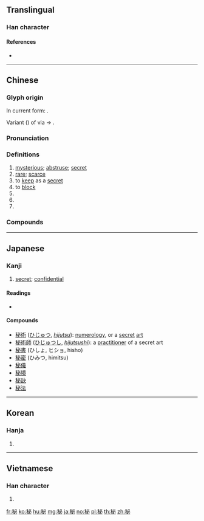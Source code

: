 {{character info/new}}
{{also|祕}}
==Translingual==

===Han character===
{{Han char|rn=115|rad=禾|as=05|sn=10|four=23900|canj=HDPH|ids=⿰禾必}}

====References====
* {{Han ref|kx=0851.120|dkj=24977|dj=1275.120|hdz=42601.070|uh=79D8|ud=31192|bh=AFB5|bd=44981}}

----

==Chinese==
{{zh-forms|t2=祕}}

===Glyph origin===
{{Han etym}}
In current form: {{Han compound|禾|必|ls=psc|c1=s|c2=p}}.

Variant ({{zh-l|*俗字}}) of {{och-l|祕}} via {{zh-l|*示}} → {{zh-l|*禾}}.

===Pronunciation===
{{zh-pron
|m=mì,bì
|m_note=bì - only in {{zh-l|*秘魯|Peru}} and as a surname
|c=bei3,bai3
|h=pfs=pi
|md=bé
|mn=pì
|w=2pi
|mc=y
|oc=y
|cat=a,v,n,pn
}}

===Definitions===
{{zh-hanzi}}

# [[mysterious]]; [[abstruse]]; [[secret]]
# [[rare]]; [[scarce]]
# to [[keep]] as a [[secret]]
# to [[block]]
# {{zh-short|秘書|[[secretary]]}}
# {{zh-short|秘魯|[[Peru]]}}
# {{surname|lang=zh}}

===Compounds===
{{zh-der|秘魯|秘寶|秘本|秘藏|秘而不宣|秘方|秘籍|秘計|秘訣|秘密|秘史|秘事|秘書|秘聞|傳神秘要}}

----

==Japanese==

===Kanji===
{{ja-kanji|grade=6|rs=禾05}}

# [[secret]]; [[confidential]]

====Readings====
* {{ja-readings|goon=[[ひ]] (hi)|kanon=[[ひ]] (hi)|kun=[[ひめる]] (himeru), [[かくす]] (kakusu), [[ひそか]] (hisoka)|nanori=[[なし]] (nashi), [[なみ]] (nami), [[み]] (mi), [[やす]] (yasu)}}

====Compounds====
* [[秘術]] ([[ひじゅつ]], ''[[hijutsu]]''): [[numerology]], or a [[secret]] [[art]]
* [[秘術師]] ([[ひじゅつし]], ''[[hijutsushi]]''): a [[practitioner]] of a secret art
* [[秘書]] (ひしょ, ヒショ, hisho)
* [[秘密]] (ひみつ, himitsu)
* [[秘儀]]
* [[秘境]]
* [[秘訣]]
* [[秘法]]

----

==Korean==

===Hanja===
{{ko-hanja|hangeul=비|eumhun=|rv=bi|mr=pi|y=pi}}

# {{defn|lang=ko|sort=禾05}}

----

==Vietnamese==

===Han character===
{{vi-hantu|bí|rs=禾05}}

# {{defn|lang=vi|sort=禾05}}

[[fr:秘]]
[[ko:秘]]
[[hu:秘]]
[[mg:秘]]
[[ja:秘]]
[[no:秘]]
[[pl:秘]]
[[th:秘]]
[[zh:秘]]